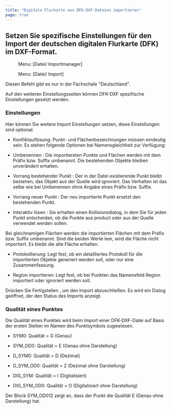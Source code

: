 ```yaml
---
title: "Digitale Flurkarte aus DFK-DXF-Dateien importieren"
page: true
---
```

## Setzen Sie spezifische Einstellungen f&#252;r den Import der deutschen digitalen Flurkarte (DFK) im DXF-Format.
<GeoMapper> <Menu> Menu: [Datei/ Importmanager] </Menu> </GeoMapper><GeoDesigner> <Menu> Menu: [Datei/ Import] </Menu> </GeoDesigner>

<Warning>
Diesen Befehl gibt es nur in der Fachschale &quot;Deutschland&quot;. 
</Warning>


Auf den weiteren Einstellungsseiten k&#246;nnen DFK-DXF spezifische Einstellungen gesetzt werden.

### Einstellungen
Hier k&#246;nnen Sie weitere Import Einstellungen setzen, diese Einstellungen sind optional.

- <Bold> Konfliktaufl&#246;sung: </Bold> Punkt- und Fl&#228;chenbezeichnungen m&#252;ssen eindeutig sein. Es stehen folgende Optionen bei Namensgleichheit  zur Verf&#252;gung:

- <Italic> Umbenennen </Italic> : Die importiereten Punkte und Fl&#228;chen werden mit dem Pr&#228;fix bzw. Suffix umbenannt. Die bestehenden Objekte bleiben unver&#228;ndert erhalten.

- <Italic> Vorrang bestehender Punkt </Italic> : Der in der Datei existierende Punkt bleibt bestehen, das Objekt aus der Quelle wird ignoriert. Das Verhalten ist das selbe wie bei <Italic> Umbenennen </Italic>  ohne Angabe eines Pr&#228;fix bzw. Suffix.

- <Italic> Vorrang neuer Punkt </Italic> : Der neu importierte Punkt ersetzt den bestehenden Punkt.

- <Italic> Interaktiv l&#246;sen </Italic> : Sie erhalten einen Kollisionsdialog, in dem Sie f&#252;r jeden Punkt entscheiden, ob die Punkte aus <Placeholder>product</Placeholder> oder aus der Quelle verwendet werden sollen. 


<Warning>
Bei gleichnamigen Fl&#228;chen werden die importierten Fl&#228;chen mit dem Pr&#228;fix bzw. Suffix umbenannt. Sind die beiden Werte leer, wird die Fl&#228;che nicht importiert. Es bleibt die alte Fl&#228;che erhalten.

</Warning>


- <Bold> Protokollierung: </Bold>  Legt fest, ob ein detailliertes Protokoll f&#252;r die importierten Objekte generiert werden soll, oder nur eine Zusammenfassung.

- <Bold> Region importieren: </Bold>  Legt fest, ob bei Punkten das Namensfeld <Italic> Region </Italic>  importiert oder ignoriert werden soll.




Dr&#252;cken Sie  <Border>Fertigstellen</Border> , um den Import abzuschlie&#223;en. Es wird ein Dialog ge&#246;ffnet, der den Status des Imports anzeigt.

### Qualit&#228;t eines Punktes
Die Qualit&#228;t eines Punktes wird beim Import einer DFK-DXF-Datei auf Basis der ersten Stellen im Namen des Punktsymbols zugewiesen. 

- <Bold> SYM0: </Bold>  Qualit&#228;t = G (Genau)

- <Bold> SYM_OD0: </Bold> Qualit&#228;t = E  (Genau ohne Darstellung)

- <Bold> D_SYM0: </Bold>  Qualit&#228;t = D  (Dezimal)

- <Bold> D_SYM_OD0: </Bold>  Qualit&#228;t = Z (Dezimal ohne Darstellung)

- <Bold> DIG_SYM: </Bold>  Qualit&#228;t = I  (Digitalisiert)

- <Bold> DIG_SYM_OD0: </Bold>  Qualit&#228;t = O (Digitalisiert ohne Darstellung)




<Info>
Der Block SYM_OD012 zeigt an, dass der Punkt die Qualit&#228;t E (Genau ohne Darstellung) hat.
</Info>

